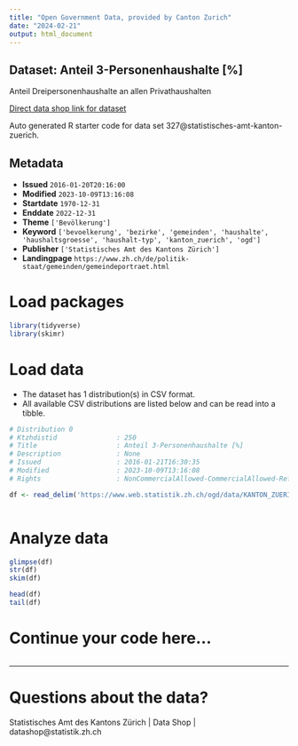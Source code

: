 ```yaml
---
title: "Open Government Data, provided by Canton Zurich"
date: "2024-02-21"
output: html_document
---
```


## Dataset: Anteil 3-Personenhaushalte [%]

Anteil Dreipersonenhaushalte an allen Privathaushalten

[Direct data shop link for dataset](https://www.zh.ch/de/politik-staat/statistik-daten/datenkatalog.html#/datasets/327@statistisches-amt-kanton-zuerich)

Auto generated R starter code for data set 327@statistisches-amt-kanton-zuerich.

## Metadata

- **Issued** `2016-01-20T20:16:00`
- **Modified** `2023-10-09T13:16:08`
- **Startdate** `1970-12-31`
- **Enddate** `2022-12-31`
- **Theme** `['Bevölkerung']`
- **Keyword** `['bevoelkerung', 'bezirke', 'gemeinden', 'haushalte', 'haushaltsgroesse', 'haushalt-typ', 'kanton_zuerich', 'ogd']`
- **Publisher** `['Statistisches Amt des Kantons Zürich']`
- **Landingpage** `https://www.zh.ch/de/politik-staat/gemeinden/gemeindeportraet.html`


# Load packages

```r

library(tidyverse)
library(skimr)

```

# Load data

-   The dataset has 1 distribution(s) in CSV format.
-   All available CSV distributions are listed below and can be read into a tibble.

```r

# Distribution 0
# Ktzhdistid               : 250
# Title                    : Anteil 3-Personenhaushalte [%]
# Description              : None
# Issued                   : 2016-01-21T16:30:35
# Modified                 : 2023-10-09T13:16:08
# Rights                   : NonCommercialAllowed-CommercialAllowed-ReferenceRequired

df <- read_delim('https://www.web.statistik.zh.ch/ogd/data/KANTON_ZUERICH_472.csv')



```

# Analyze data

```r

glimpse(df)
str(df)
skim(df)

head(df)
tail(df)

```

# Continue your code here...

```r

```

------------------------------------------------------------------------

# Questions about the data?

Statistisches Amt des Kantons Zürich | Data Shop | datashop@statistik.zh.ch
